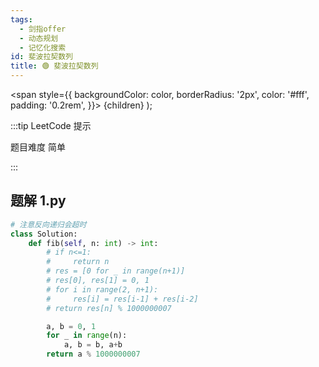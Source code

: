 ```yaml
---
tags:
  - 剑指offer
  - 动态规划
  - 记忆化搜索
id: 斐波拉契数列
title: 🟢 斐波拉契数列
---
```


  <span
    style={{
      backgroundColor: color,
      borderRadius: '2px',
      color: '#fff',
      padding: '0.2rem',
    }}>
    {children}
  </span>
);

:::tip LeetCode 提示

题目难度 <Highlight color="#00b8a3">简单</Highlight>

:::

## 题解 1.py

```py
# 注意反向递归会超时
class Solution:
    def fib(self, n: int) -> int:
        # if n<=1:
        #     return n
        # res = [0 for _ in range(n+1)]
        # res[0], res[1] = 0, 1
        # for i in range(2, n+1):
        #     res[i] = res[i-1] + res[i-2]
        # return res[n] % 1000000007

        a, b = 0, 1
        for _ in range(n):
            a, b = b, a+b
        return a % 1000000007
```


